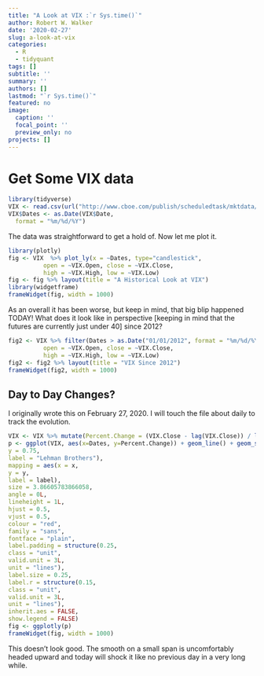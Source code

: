 ```yaml
---
title: "A Look at VIX :`r Sys.time()`"
author: Robert W. Walker
date: '2020-02-27'
slug: a-look-at-vix
categories:
  - R
  - tidyquant
tags: []
subtitle: ''
summary: ''
authors: []
lastmod: "`r Sys.time()`"
featured: no
image:
  caption: ''
  focal_point: ''
  preview_only: no
projects: []
---
```


# Get Some VIX data

```r
library(tidyverse)
VIX <- read.csv(url("http://www.cboe.com/publish/scheduledtask/mktdata/datahouse/vixcurrent.csv"), skip = 1)
VIX$Dates <- as.Date(VIX$Date,
  format = "%m/%d/%Y")
```

The data was straightforward to get a hold of.  Now let me plot it.

```r
library(plotly)
fig <- VIX  %>% plot_ly(x = ~Dates, type="candlestick",
          open = ~VIX.Open, close = ~VIX.Close,
          high = ~VIX.High, low = ~VIX.Low) 
fig <- fig %>% layout(title = "A Historical Look at VIX")
library(widgetframe)
frameWidget(fig, width = 1000)
```

As an overall it has been worse, but keep in mind, that big blip happened TODAY!  What does it look like in perspective [keeping in mind that the futures are currently just under 40] since 2012?

```r
fig2 <- VIX %>% filter(Dates > as.Date("01/01/2012", format = "%m/%d/%Y")) %>% plot_ly(x = ~Dates, type="candlestick",
          open = ~VIX.Open, close = ~VIX.Close,
          high = ~VIX.High, low = ~VIX.Low) 
fig2 <- fig2 %>% layout(title = "VIX Since 2012")
frameWidget(fig2, width = 1000)
```

## Day to Day Changes?

I originally wrote this on February 27, 2020.  I will touch the file about daily to track the evolution.

```r
VIX <- VIX %>% mutate(Percent.Change = (VIX.Close - lag(VIX.Close)) / lag(VIX.Close)) 
p <- ggplot(VIX, aes(x=Dates, y=Percent.Change)) + geom_line() + geom_smooth(color="orange", method="loess", span=0.05, se=FALSE) + geom_vline(xintercept = as.Date("02/27/2020", format = "%m/%d/%Y"), color="red", alpha=0.2, linetype = "dotted") + geom_vline(xintercept = as.Date("09/12/2008", format = "%m/%d/%Y"), color="red", alpha=0.4) + ggthemes::theme_economist() + geom_label(data = data.frame(x = as.Date("2008-02-12"),
y = 0.75,
label = "Lehman Brothers"),
mapping = aes(x = x,
y = y,
label = label),
size = 3.86605783866058,
angle = 0L,
lineheight = 1L,
hjust = 0.5,
vjust = 0.5,
colour = "red",
family = "sans",
fontface = "plain",
label.padding = structure(0.25,
class = "unit",
valid.unit = 3L,
unit = "lines"),
label.size = 0.25,
label.r = structure(0.15,
class = "unit",
valid.unit = 3L,
unit = "lines"),
inherit.aes = FALSE,
show.legend = FALSE)
fig <- ggplotly(p)
frameWidget(fig, width = 1000)
```




This doesn't look good.  The smooth on a small span is uncomfortably headed upward and today will shock it like no previous day in a very long while.
